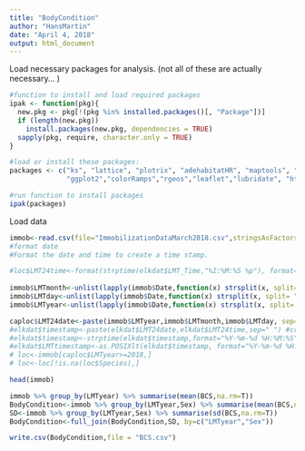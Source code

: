 ```yaml
---
title: "BodyCondition"
author: "HansMartin"
date: "April 4, 2018"
output: html_document
---
```


Load necessary packages for analysis. (not all of these are actually necessary... )
```r
#function to install and load required packages
ipak <- function(pkg){
  new.pkg <- pkg[!(pkg %in% installed.packages()[, "Package"])]
  if (length(new.pkg)) 
    install.packages(new.pkg, dependencies = TRUE)
  sapply(pkg, require, character.only = TRUE)
}

#load or install these packages:
packages <- c("ks", "lattice", "plotrix", "adehabitatHR", "maptools", "foreign", "rgdal", "sp", "raster",
              "ggplot2","colorRamps","rgeos","leaflet","lubridate", "htmlwidgets","move", "tmap","grid","dplyr","tidyr")

#run function to install packages
ipak(packages)
```

Load data
```r
immob<-read.csv(file="ImmobilizationDataMarch2018.csv",stringsAsFactors = F)
#format date
#Format the date and time to create a time stamp. 

#loc$LMT24time<-format(strptime(elkdat$LMT_Time,"%I:%M:%S %p"), format="%H:%M:%S") #this function will change 12 hour time to 24 hour time.
  
immob$LMTmonth<-unlist(lapply(immob$Date,function(x) strsplit(x, split= "/")[[1]][1])) #extracts month
immob$LMTday<-unlist(lapply(immob$Date,function(x) strsplit(x, split= "/")[[1]][2]))#extracts day
immob$LMTyear<-unlist(lapply(immob$Date,function(x) strsplit(x, split= "/")[[1]][3]))#extracts year

caploc$LMT24date<-paste(immob$LMTyear,immob$LMTmonth,immob$LMTday, sep="-") #combines date by Year-month-day
#elkdat$timestamp<-paste(elkdat$LMT24date,elkdat$LMT24time,sep=" ") #creates a timestamp
#elkdat$timestamp<-strptime(elkdat$timestamp,format="%Y-%m-%d %H:%M:%S")
#elkdat$LMTtimestamp<-as.POSIXlt(elkdat$timestamp, format="%Y-%m-%d %H:%M:%S",tz="America/Denver") #format the time stamp.
# loc<-immob[caploc$LMTyear>=2018,]
# loc<-loc[!is.na(loc$Species),]

head(immob)


```
```r
immob %>% group_by(LMTyear) %>% summarise(mean(BCS,na.rm=T))
BodyCondition<-immob %>% group_by(LMTyear,Sex) %>% summarise(mean(BCS,na.rm=T))
SD<-immob %>% group_by(LMTyear,Sex) %>% summarise(sd(BCS,na.rm=T))
BodyCondition<-full_join(BodyCondition,SD, by=c("LMTyear","Sex"))

write.csv(BodyCondition,file = "BCS.csv")
```